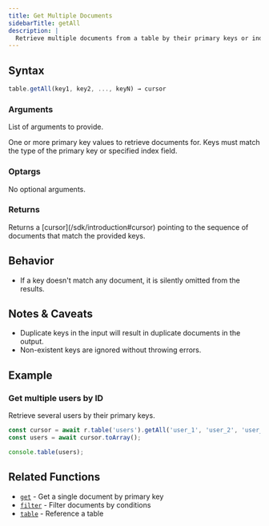 ```yaml
---
title: Get Multiple Documents
sidebarTitle: getAll
description: |
  Retrieve multiple documents from a table by their primary keys or indexed values.
---
```



## Syntax

<CodeGroup>

```ts TypeScript
table.getAll(key1, key2, ..., keyN) → cursor
```

</CodeGroup>

### Arguments

List of arguments to provide.

<ParamField body="keys" type="string" required>
  One or more primary key values to retrieve documents for. Keys must match the type of the primary
  key or specified index field.
</ParamField>

### Optargs

No optional arguments.

### Returns

<ParamField body="cursor" type="Cursor">
  Returns a [cursor](/sdk/introduction#cursor) pointing to the sequence of documents that match the
  provided keys.
</ParamField>

## Behavior

- If a key doesn't match any document, it is silently omitted from the results.

## Notes & Caveats

- Duplicate keys in the input will result in duplicate documents in the output.
- Non-existent keys are ignored without throwing errors.

## Example

### Get multiple users by ID

Retrieve several users by their primary keys.

<CodeGroup>

```ts TypeScript
const cursor = await r.table('users').getAll('user_1', 'user_2', 'user_3').run(client);
const users = await cursor.toArray();

console.table(users);
```

</CodeGroup>

## Related Functions

- [`get`](/sdk/get) - Get a single document by primary key
- [`filter`](/sdk/filter) - Filter documents by conditions
- [`table`](/sdk/table) - Reference a table

<DocumentationFooter />
